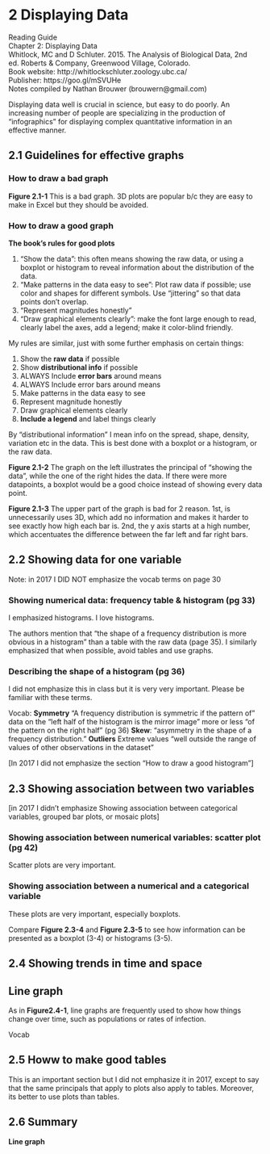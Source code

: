 # 2 Displaying Data


| Reading Guide
| Chapter 2: Displaying Data
| Whitlock, MC and D Schluter.  2015.  The Analysis of Biological Data, 2nd ed.  Roberts & Company, Greenwood Village, Colorado.  
| Book website: http://whitlockschluter.zoology.ubc.ca/
| Publisher: https://goo.gl/mSVUHe
| Notes compiled by Nathan Brouwer (brouwern@gmail.com)



Displaying data well is crucial in science, but easy to do poorly.  An increasing number of people are specializing in the production of "infographics" for displaying complex quantitative information in an effective manner.

## 2.1 Guidelines for effective graphs

### How to draw a bad graph

**Figure 2.1-1** This is a bad graph.  3D plots are popular b/c they are easy to make in Excel but they should be avoided.

### How to draw a good graph

**The book's rules for good plots**

1. "Show the data": this often means showing the raw data, or using a boxplot or histogram to reveal information about the distribution of the data.
2. "Make patterns in the data easy to see": Plot raw data if possible; use color and shapes for different symbols.  Use "jittering" so that data points don't overlap.
3. "Represent magnitudes honestly"
4. "Draw graphical elements clearly": make the font large enough to read, clearly label the axes, add a legend; make it color-blind friendly.


My rules are similar, just with some further emphasis on certain things:

1. Show the **raw data** if possible
2. Show **distributional info** if possible
3. ALWAYS Include **error bars** around means
4. ALWAYS Include error bars around means
5. Make patterns in the data easy to see
6. Represent magnitude honestly
7. Draw graphical elements clearly
8. **Include a legend** and label things clearly

By "distributional information" I mean info on the spread, shape, density, variation etc in the data.  This is best done with a boxplot or a histogram, or the raw data.


**Figure 2.1-2** The graph on the left illustrates the principal of "showing the data", while the one of the right hides the data.  If there were more datapoints, a boxplot would be a good choice instead of showing every data point.

**Figure 2.1-3** The upper part of the graph is bad for 2 reason.  1st, is unnecessarily uses 3D, which add no information and makes it harder to see exactly how high each bar is.  2nd, the y axis starts at a high number, which accentuates the difference between the far left and far right bars.

## 2.2 Showing data for one variable

Note: in 2017 I DID NOT emphasize the vocab terms on page 30

### Showing numerical data: frequency table & histogram (pg 33)

I emphasized histograms.  I love histograms.

The authors mention that "the shape of a frequency distribution is more obvious in a histogram" than a table with the raw data (page 35).  I similarly emphasized that when possible, avoid tables and use graphs.


### Describing the shape of a histogram (pg 36)

I did not emphasize this in class but it is very very important.  Please be familiar with these terms.

Vocab:
**Symmetry** "A frequency distribution is symmetric if the pattern of" data on the "left half of the histogram is the mirror image" more or less "of the pattern on the right half" (pg 36)
**Skew**: "asymmetry in the shape of a frequency distribution."
**Outliers** Extreme values "well outside the range of values of other observations in the dataset"

[In 2017 I did not emphasize the section "How to draw a good histogram"]

## 2.3 Showing association between two variables

[in 2017 I didn't emphasize Showing association between categorical variables, grouped bar plots, or mosaic plots]

### Showing association between numerical variables: scatter plot (pg 42)

Scatter plots are very important.

### Showing association between a numerical and a categorical variable

These plots are very important, especially boxplots.

Compare **Figure 2.3-4** and **Figure 2.3-5** to see how information can be presented as a boxplot (3-4) or histograms (3-5).

## 2.4 Showing trends in time and space

## Line graph

As in **Figure2.4-1**, line graphs are frequently used to show how things change over time, such as populations or rates of infection.

Vocab


## 2.5 Howw to make good tables

This is an important section but I did not emphasize it in 2017, except to say that the same principals that apply to plots also apply to tables.  Moreover, its better to use plots than tables.

## 2.6 Summary
**Line graph**


